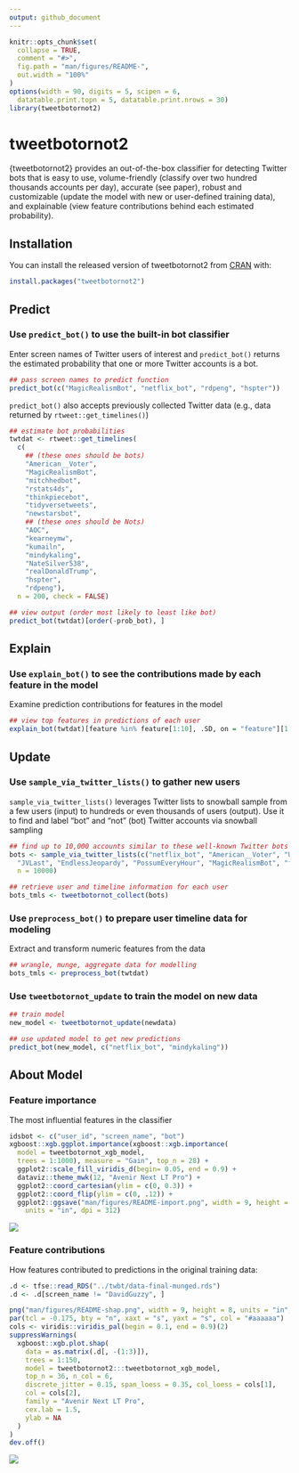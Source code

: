 ```yaml
---
output: github_document
---
```


<!-- README.md is generated from README.Rmd. Please edit that file -->

```r
knitr::opts_chunk$set(
  collapse = TRUE,
  comment = "#>",
  fig.path = "man/figures/README-",
  out.width = "100%"
)
options(width = 90, digits = 5, scipen = 6,
  datatable.print.topn = 5, datatable.print.nrows = 30)
library(tweetbotornot2)
```

# tweetbotornot2

<!-- badges: start -->
<!-- badges: end -->

{tweetbotornot2} provides an out-of-the-box classifier for detecting Twitter bots that 
is easy to use, volume-friendly (classify over two hundred thousands accounts per day),
accurate (see paper), robust and customizable (update the model with new or user-defined training data),
and explainable (view feature contributions behind each estimated probability).
    
## Installation

You can install the released version of tweetbotornot2 from [CRAN](https://CRAN.R-project.org) with:

``` r
install.packages("tweetbotornot2")
```

## Predict

### Use `predict_bot()` to use the built-in bot classifier

Enter screen names of Twitter users of interest and `predict_bot()` 
returns the estimated probability that one or more Twitter accounts is a bot.

```r
## pass screen names to predict function
predict_bot(c("MagicRealismBot", "netflix_bot", "rdpeng", "hspter"))
```

`predict_bot()` also accepts previously collected Twitter data (e.g., data returned by `rtweet::get_timelines()`)

```r
## estimate bot probabilities
twtdat <- rtweet::get_timelines(
  c(
    ## (these ones should be bots)
    "American__Voter",
    "MagicRealismBot", 
    "mitchhedbot",
    "rstats4ds", 
    "thinkpiecebot", 
    "tidyversetweets", 
    "newstarsbot",
    ## (these ones should be Nots)
    "AOC", 
    "kearneymw", 
    "kumailn", 
    "mindykaling", 
    "NateSilver538", 
    "realDonaldTrump", 
    "hspter",
    "rdpeng"),
  n = 200, check = FALSE)

## view output (order most likely to least like bot)
predict_bot(twtdat)[order(-prob_bot), ]
```

## Explain

### Use `explain_bot()` to see the contributions made by each feature in the model

Examine prediction contributions for features in the model

```r
## view top features in predictions of each user
explain_bot(twtdat)[feature %in% feature[1:10], .SD, on = "feature"][1:30, -1]
```


## Update

### Use `sample_via_twitter_lists()` to gather new users

`sample_via_twitter_lists()` leverages Twitter lists to snowball sample from a few users (input) to hundreds or even thousands of users (output). Use it to find and label "bot" and "not" (bot) Twitter accounts via snowball sampling

``` r
## find up to 10,000 accounts similar to these well-known Twitter bots
bots <- sample_via_twitter_lists(c("netflix_bot", "American__Voter", "UTLEGtracker", 
  "JVLast", "EndlessJeopardy", "PossumEveryHour", "MagicRealismBot", "factbot1"), 
  n = 10000)

## retrieve user and timeline information for each user
bots_tmls <- tweetbotornot_collect(bots)
```

### Use `preprocess_bot()` to prepare user timeline data for modeling

Extract and transform numeric features from the data

``` r
## wrangle, munge, aggregate data for modelling
bots_tmls <- preprocess_bot(twtdat)
```

### Use `tweetbotornot_update` to train the model on new data

``` r
## train model
new_model <- tweetbotornot_update(newdata)

## use updated model to get new predictions
predict_bot(new_model, c("netflix_bot", "mindykaling"))
```

## About Model

### Feature importance

The most influential features in the classifier

```r
idsbot <- c("user_id", "screen_name", "bot")
xgboost::xgb.ggplot.importance(xgboost::xgb.importance(
  model = tweetbotornot_xgb_model,
  trees = 1:1000), measure = "Gain", top_n = 28) +
  ggplot2::scale_fill_viridis_d(begin= 0.05, end = 0.9) +
  dataviz::theme_mwk(12, "Avenir Next LT Pro") +
  ggplot2::coord_cartesian(ylim = c(0, 0.3)) +
  ggplot2::coord_flip(ylim = c(0, .12)) + 
  ggplot2::ggsave("man/figures/README-import.png", width = 9, height = 8,
    units = "in", dpi = 312)
```

![](man/figures/README-import.png)

### Feature contributions

How features contributed to predictions in the original training data:

```r
.d <- tfse::read_RDS("../twbt/data-final-munged.rds")
.d <- .d[screen_name != "DavidGuzzy", ]

png("man/figures/README-shap.png", width = 9, height = 8, units = "in", res = 312)
par(tcl = -0.175, bty = "n", xaxt = "s", yaxt = "s", col = "#aaaaaa")
cols <- viridis::viridis_pal(begin = 0.1, end = 0.9)(2)
suppressWarnings(
  xgboost::xgb.plot.shap(
    data = as.matrix(.d[, -(1:3)]),
    trees = 1:150,
    model = tweetbotornot2:::tweetbotornot_xgb_model,
    top_n = 36, n_col = 6,
    discrete_jitter = 0.15, span_loess = 0.35, col_loess = cols[1],
    col = cols[2],
    family = "Avenir Next LT Pro",
    cex.lab = 1.5,
    ylab = NA
  )
)
dev.off()
```

![](man/figures/README-shap.png)


